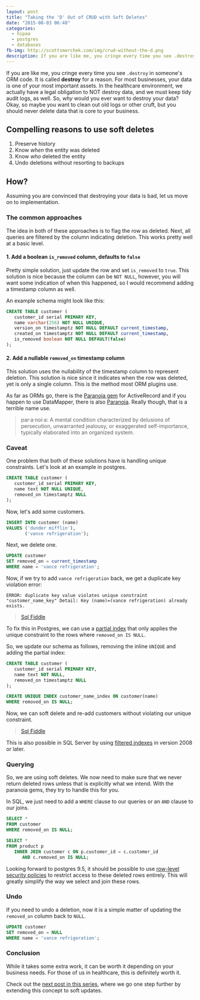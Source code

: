 ```yaml
---
layout: post
title: "Taking the 'D' Out of CRUD with Soft Deletes"
date: "2015-08-03 06:48"
categories:
  - hipaa
  - postgres
  - databases
fb-img: http://scottsmerchek.com/img/crud-without-the-d.png
description: If you are like me, you cringe every time you see .destroy in someone's ORM code. For most businesses, data is one of the most important assets. Here, we'll use soft deletes instead.
---
```


If you are like me, you cringe every time you see `.destroy` in someone's ORM code. It is called **destroy** for a reason. For most businesses, your data is one of your most important assets. In the healthcare environment, we actually have a legal obligation to NOT destroy data, and we must keep tidy audit logs, as well. So, _why_ would you ever want to destroy your data? Okay, so maybe you want to clean out old logs or other cruft, but you should never delete data that is core to your business.

## Compelling reasons to use soft deletes

1. Preserve history
2. Know _when_ the entity was deleted
3. Know _who_ deleted the entity
4. Undo deletions without resorting to backups

## How?

Assuming you are convinced that destroying your data is bad, let us move on to implementation.

### The common approaches

The idea in both of these approaches is to flag the row as deleted. Next, all queries are filtered by the column indicating deletion. This works pretty well at a basic level.

#### 1. Add a boolean `is_removed` column, defaults to `false`

Pretty simple solution, just update the row and set `is_removed` to `true`. This solution is nice because the column can be `NOT NULL`, however, you will want some indication of when this happened, so I would recommend adding a timestamp column as well.

An example schema might look like this:

```sql
CREATE TABLE customer (
   customer_id serial PRIMARY KEY,
   name varchar(256) NOT NULL UNIQUE,
   version_on timestamptz NOT NULL DEFAULT current_timestamp,
   created_on timestamptz NOT NULL DEFAULT current_timestamp,
   is_removed boolean NOT NULL DEFAULT(false)
);
```

#### 2. Add a nullable `removed_on` timestamp column

This solution uses the nullability of the timestamp column to represent deletion. This solution is nice since it indicates when the row was deleted, yet is only a single column. This is the method most ORM plugins use.

As far as ORMs go, there is the [Paranoia gem](https://rubygems.org/gems/paranoia) for ActiveRecord and if you happen to use DataMapper, there is also [Paranoia](http://datamapper.org/docs/misc.html). Really though, that is a terrible name use.

> par·a·noi·a: A mental condition characterized by delusions of persecution, unwarranted jealousy, or exaggerated self-importance, typically elaborated into an organized system.

### Caveat

One problem that both of these solutions have is handling unique constraints. Let's look at an example in postgres.

```sql
CREATE TABLE customer (
   customer_id serial PRIMARY KEY,
   name text NOT NULL UNIQUE,
   removed_on timestamptz NULL
);
```

Now, let's add some customers.

```sql
INSERT INTO customer (name)
VALUES ('dunder mifflin'),
       ('vance refrigeration');
```

Next, we delete one.

```sql
UPDATE customer
SET removed_on = current_timestamp
WHERE name = 'vance refrigeration';
```

Now, if we try to add `vance refrigeration` back, we get a duplicate key violation error:

```
ERROR: duplicate key value violates unique constraint "customer_name_key" Detail: Key (name)=(vance refrigeration) already exists.
```

> [Sql Fiddle](http://sqlfiddle.com/#!15/302b8/3)

To fix this in Postgres, we can use a [partial index](https://devcenter.heroku.com/articles/postgresql-indexes#partial-indexes) that only applies the unique constraint to the rows where `removed_on IS NULL`.

So, we update our schema as follows, removing the inline `UNIQUE` and adding the partial index:

```sql
CREATE TABLE customer (
   customer_id serial PRIMARY KEY,
   name text NOT NULL,
   removed_on timestamptz NULL
);

CREATE UNIQUE INDEX customer_name_index ON customer(name)
WHERE removed_on IS NULL;
```

Now, we can soft delete and re-add customers without violating our unique constraint.

> [Sql Fiddle](http://sqlfiddle.com/#!15/a10a3/1)

This is also possible in SQL Server by using [filtered indexes](https://msdn.microsoft.com/en-us/library/cc280372.aspx) in version 2008 or later.

### Querying

So, we are using soft deletes. We now need to make sure that we never return deleted rows unless that is explicitly what we intend. With the paranoia gems, they try to handle this for you.

In SQL, we just need to add a `WHERE` clause to our queries or an `AND` clause to our joins.

```sql
SELECT *
FROM customer
WHERE removed_on IS NULL;
```

```sql
SELECT *
FROM product p
   INNER JOIN customer c ON p.customer_id = c.customer_id
      AND c.removed_on IS NULL;
```

Looking forward to postgres 9.5, it should be possible to use [row-level security policies](http://www.depesz.com/2014/10/02/waiting-for-9-5-row-level-security-policies-rls/) to restrict access to these deleted rows entirely. This will greatly simplify the way we select and join these rows.

### Undo

If you need to undo a deletion, now it is a simple matter of updating the `removed_on` column back to `NULL`.

```sql
UPDATE customer
SET removed_on = NULL
WHERE name = 'vance refrigeration';
```

### Conclusion

While it takes some extra work, it can be worth it depending on your business needs. For those of us in healthcare, this is definitely worth it.

Check out the [next post in this series](/blog/2015-08-04-taking-the-d-out-of-crud-with-soft-updates), where we go one step further by extending this concept to soft updates.

